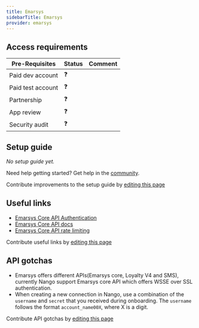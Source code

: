 ```yaml
---
title: Emarsys
sidebarTitle: Emarsys
provider: emarsys
---
```




<Overview />
<PreBuiltTooling provider={providers[pageMetadata.provider]} />
<PreBuiltUseCases />

## Access requirements
| Pre-Requisites | Status | Comment|
| - | - | - |
| Paid dev account | ❓ |  |
| Paid test account | ❓ |  |
| Partnership | ❓ | |
| App review | ❓ |  |
| Security audit | ❓ | |


## Setup guide

_No setup guide yet._

<Tip>Need help getting started? Get help in the [community](https://nango.dev/slack).</Tip>

<Note>Contribute improvements to the setup guide by [editing this page](https://github.com/nangohq/nango/tree/master/docs-v2/integrations/all/emarsys.mdx)</Note>


## Useful links

-   [Emarsys Core API Authentication](https://dev.emarsys.com/docs/core-api-reference/b3c3a1eba8515-authentication)
-   [Emarsys Core API docs](https://dev.emarsys.com/docs/core-api-reference/64bjdnkvt328t-overview-of-endpoint-batches)
-   [Emarsys Core API rate limiting](https://dev.emarsys.com/docs/core-api-reference/cd1025a4f6b0d-miscellaneous#:~:text=Rate%20Limiting&text=At%201000%20requests%20per%20minute,and%20monitoring%20for%20your%20client.)

<Note>Contribute useful links by [editing this page](https://github.com/nangohq/nango/tree/master/docs-v2/integrations/all/emarsys.mdx)</Note>

## API gotchas

- Emarsys offers different APIs(Emarsys core, Loyalty V4 and SMS), currently Nango support Emarsys core API which offers WSSE over SSL authentication.
- When creating a new connection in Nango, use a combination of the `username` and `secret` that you received during onboarding. The `username` follows the format `account_name00X`, where X is a digit.

<Note>Contribute API gotchas by [editing this page](https://github.com/nangohq/nango/tree/master/docs-v2/integrations/all/emarsys.mdx)</Note>
